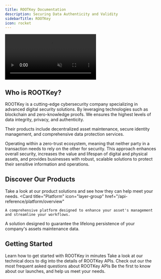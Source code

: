 ```yaml
---
title: ROOTKey Documentation
description: Securing Data Authenticity and Validity
sidebarTitle: ROOTKey
icon: rocket
--- 
```


<video
  autoPlay
  muted
  loop
  playsInline
  className="w-full aspect-video hidden dark:block"
  src="https://www.media.notcybersec.com/docs/Main.mp4"
/>
<video
  autoPlay
  muted
  loop
  playsInline
  className="w-full aspect-video block dark:hidden"
  src="https://www.media.notcybersec.com/docs/MainWhite.mp4"
/>

## Who is ROOTKey?
ROOTKey is a cutting-edge cybersecurity company specializing in advanced digital security solutions. By leveraging technologies such as blockchain and zero-knowledge proofs. We ensures the highest levels of data integrity, privacy, and authenticity. 

Their products include decentralized asset maintenance, secure identity management, and comprehensive data protection services.

Operating within a zero-trust ecosystem, meaning that neither party in a transaction needs to rely on the other for security. This approach enhances overall security, increases the value and lifespan of digital and physical assets, and provides businesses with robust, scalable solutions to protect their sensitive information and operations.
## Discover Our Products
Take a look at our product solutions and see how they can help meet your needs.
<CardGroup cols={2}>
  <Card
    title="Platform"
    icon="layer-group"
    href="/api-reference/platform/overview"
  >
    A comprehensive platform designed to enhance your asset's management and streamline your workflows. 
  </Card>
  <Card
    title="DAMC"
    icon="wind-turbine"
    href="/api-reference/damc/overview"
  >
    A solution designed to guarantee the lifelong persistence of your company's assets maintenance data.
  </Card>
</CardGroup>

## Getting Started

<CardGroup cols={2}>
  <Card
    title="Quickstart"
    icon="play"
    href="/pages/overview"
  >
    Learn how to get started with ROOTKey in minutes
  </Card>
  <Card
    title="API References"
    icon="book-open-cover"
    href="/api-reference/overview"
  >
    Take a look at our technical docs to dig into the details of ROOTKey APIs.
  </Card>
  <Card
    title="FAQ"
    icon="Map"
    target="_blank"
    href="/pages/faq"
  >
    Check out our the most frequent asked questions about ROOTKey APIs
  </Card>
  <Card
    title="Join Our Comunity"
    icon="whatsapp"
    target="_blank"
    href="https://chat.whatsapp.com/IHM2Grue6sW4Wb6S8OLFNb"
  >
    Be the first to know about our launches, and help us meet your needs. 
  </Card>
</CardGroup>

